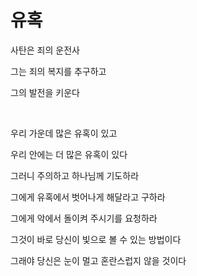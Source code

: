 # 유혹

사탄은 죄의 운전사

그는 죄의 복지를 추구하고

그의 발전을 키운다

<p></p>

<br />

우리 가운데 많은 유혹이 있고

우리 안에는 더 많은 유혹이 있다

그러니 주의하고 하나님께 기도하라

그에게 유혹에서 벗어나게 해달라고 구하라

그에게 악에서 돌이켜 주시기를 요청하라

그것이 바로 당신이 빛으로 볼 수 있는 방법이다

그래야 당신은 눈이 멀고 혼란스럽지 않을 것이다

<p></p>